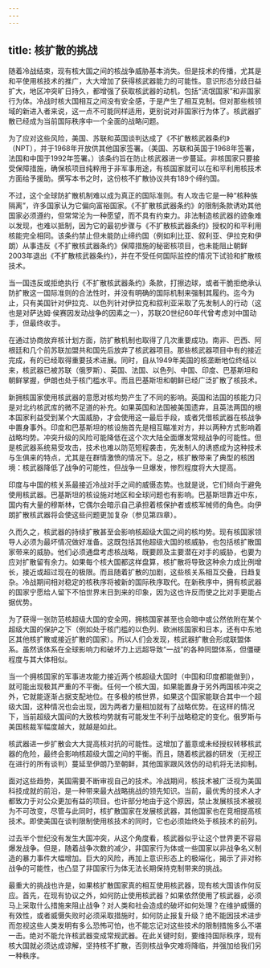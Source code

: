 ```yaml
---
---
---
```

title: 核扩散的挑战
---



随着冷战结束，现有核大国之间的核战争威胁基本消失。但是技术的传播，尤其是和平使用核技术的推广，大大增加了获得核武器能力的可能性。意识形态分歧日益扩大，地区冲突旷日持久，都增强了获取核武器的动机，包括“流氓国家”和非国家行为体。冷战时核大国相互之间没有安全感，于是产生了相互克制。但对那些核领域的新进入者来说，这一点不可能同样适用，更别说对非国家行为体了。核武器扩散已经成为当前国际秩序中一个全面的战略问题。

为了应对这些风险，美国、苏联和英国谈判达成了《不扩散核武器条约》（NPT），并于1968年开放供其他国家签署。（美国、苏联和英国于1968年签署，法国和中国于1992年签署。）该条约旨在防止核武器进一步蔓延。非核国家只要接受保障措施，确保核项目纯粹用于非军事用途，有核国家就可以在和平利用核技术方面给予援助。撰写本书之时，这份核不扩散协议共有189个缔约国。

不过，这个全球防扩散机制难以成为真正的国际准则。有人攻击它是一种“核种族隔离”，许多国家认为它偏向富裕国家。《不扩散核武器条约》的限制条款诱劝其他国家必须遵约，但常常沦为一种愿望，而不具有约束力。非法制造核武器的迹象难以发现，也难以抵制，因为它的最初步骤与《不扩散核武器条约》授权的和平利用核能完全相同。该条约禁止但未能防止缔约国（例如利比亚、叙利亚、伊拉克和伊朗）从事违反《不扩散核武器条约》保障措施的秘密核项目，也未能阻止朝鲜2003年退出《不扩散核武器条约》，并在不受任何国际监控的情况下试验和扩散核技术。

当一国违反或拒绝执行《不扩散核武器条约》条款，打擦边球，或者干脆拒绝承认防扩散这一国际准则的合法性时，并没有明确的国际机制来强制其履约。迄今为止，只有美国针对伊拉克、以色列针对伊拉克和叙利亚采取了先发制人的行动（这也是对萨达姆·侯赛因发动战争的因素之一），苏联20世纪60年代曾考虑对中国动手，但最终收手。

在通过协商放弃核计划方面，防扩散机制也取得了几次重要成功。南非、巴西、阿根廷和几个前苏联加盟共和国先后放弃了核武器项目。那些核武器项目中有的接近完成，有的已经取得重要技术进展。同时，自从1949年美国的核垄断地位终结以来，核武器已被苏联（俄罗斯）、英国、法国、以色列、中国、印度、巴基斯坦和朝鲜掌握，伊朗也处于核门槛水平。而且巴基斯坦和朝鲜已经广泛扩散了核技术。

新拥核国家使用核武器的意愿对核均势产生了不同的影响。英国和法国的核能力只是对北约核武库的微不足道的补充。如果英国和法国被美国遗弃，且英法两国的根本国家利益受到某个大国威胁，才会使用这一最后手段，或者凭借核武器在核战争中置身事外。印度和巴基斯坦的核设施首先是相互瞄准对方，并以两种方式影响着战略均势。冲突升级的风险可能降低在这个次大陆全面爆发常规战争的可能性。但是核武器系统易受攻击，技术也难以防范短程袭击，先发制人的诱惑成为这种技术与生俱来的特点，尤其是在群情激愤的情况下。总之，核扩散带来了典型的核困境：核武器降低了战争的可能性，但战争一旦爆发，惨烈程度将大大提高。

印度与中国的核关系最接近冷战对手之间的威慑态势。也就是说，它们倾向于避免使用核武器。巴基斯坦的核设施对地区和全球问题也有影响。巴基斯坦靠近中东，国内有大量的穆斯林，它偶尔会暗示自己承担着核保护者或核军械师的角色。向伊朗扩散核武器将会使这些问题更加复杂（参见第四章）。

久而久之，核武器的持续扩散甚至会影响核超级大国之间的核均势。现有核国家领导人必须为最坏情况做好准备。这既包括其他超级大国的核威胁，也包括核扩散国家带来的威胁。他们必须通盘考虑核战略，既要顾及主要潜在对手的威胁，也要为应对扩散留有余力。如果每个核大国都这样盘算，核扩散将导致这种余力成比例增长，接近或超过现在的极限。而且随着扩散的加剧，这些核关系相互交叠，日趋复杂。冷战期间相对稳定的核秩序将被新的国际秩序取代。在新秩序中，拥有核武器的国家宁愿给人留下不怕世界末日到来的印象，因为这也许反而使之比对手更能占据优势。

为了获得一张防范核超级大国的安全网，拥核国家甚至也会暗中或公然依附在某个超级大国的保护之下（例如处于核门槛的以色列、欧洲核国家和日本，还有中东地区其他核扩散或接近扩散的国家）。所以人们会发现，核武器扩散会形成联盟体系。虽然该体系在全球影响力和破坏力上远超导致“一战”的各种同盟体系，但僵硬程度与其大体相似。

当一个拥核国家的军事进攻能力接近两个核超级大国时（中国和印度都能做到），就可能出现极其严重的不平衡。任何一个核大国，如果能置身于另外两国核冲突之外，它就能逐渐占据支配地位。在多极的核世界，如果这个国家能联合其中一个超级大国，这种情况也会出现，因为两者力量相加就有了战略优势。在这样的情况下，当前超级大国间的大致核均势就有可能发生不利于战略稳定的变化。俄罗斯与美国核裁军幅度越大，就越是如此。

核武器进一步扩散会大大提高核对抗的可能性。这增加了蓄意或未经授权转移核武器的危险，最终会影响核超级大国之间的平衡。而且，随着核武器的研发（无视正在进行的所有谈判）蔓延至伊朗乃至朝鲜，其他国家跟风效仿的动机将无法抑制。

面对这些趋势，美国需要不断审视自己的技术。冷战期间，核技术被广泛视为美国科技成就的前沿，是一种带来最大战略挑战的领先知识。当前，最优秀的技术人才都致力于对公众更加有益的项目。也许部分地由于这个原因，禁止发展核技术被视为不可改变，尽管与此同时，核扩散国家在发展核武器，其他国家也在竞相提高核技术。即使美国在谈判限制使用核技术的同时，它也必须始终处于核技术的前列。

过去半个世纪没有发生大国冲突，从这个角度看，核武器似乎让这个世界更不容易爆发战争。但是，随着战争次数的减少，非国家行为体或一些国家以非战争名义制造的暴力事件大幅增加。巨大的风险，再加上意识形态上的极端化，揭示了非对称战争的可能性，也凸显了非国家行为体无法长期保持克制带来的挑战。

最重大的挑战也许是，如果核扩散国家真的相互使用核武器，现有核大国该作何反应。首先，在现有协议之外，如何防止使用核武器？如果依然使用了核武器，必须马上采取什么措施来阻止战争？对人类和社会造成的破坏如何处理？在维护威慑的有效性，或者威慑失败时必须采取措施时，如何防止报复升级？绝不能因技术进步而忽视这些人类发明有多么恐怖可怕，也不能忘记对这些技术的限制措施多么不堪一击。绝对不能允许核武器变成常规武器。在此关键时刻，要维持国际秩序，现有核大国就必须达成谅解，坚持核不扩散，否则核战争灾难将降临，并强加给我们另一种秩序。